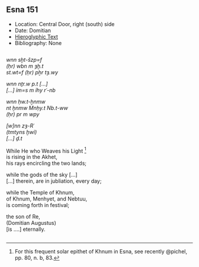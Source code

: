 ## Esna 151 {-}  
  
<style>  
  
  .col2 {  
    columns: 2 320px;         /* number of columns and width in pixels*/  
    -webkit-columns: 2 320px; /* chrome, safari */  
    -moz-columns: 2 320px;    /* firefox */  
    -webkit-column-break-inside: avoid;  
    -page-break-inside: avoid;  
    -break-inside: avoid;  
  }  
  
</style>  
  
- Location: Central Door, right (south) side  
- Date: Domitian  
- [Hieroglyphic Text](https://www.ifao.egnet.net/uploads/publications/enligne/Temples-Esna002.pdf#page=335){target="_blank"}  
- Bibliography: None  
  
  
<div class="col2">  
  
*wnn sḫt-šzp=f  *  
  *(ḥr) wbn m ȝḫ.t  *  
  *st.wt=f (ḥr) pẖr tȝ.wy  *  
    
*wnn nṯr.w p.t [...]  *  
*[...] ỉm=s m ỉhy rʿ-nb  *  
    
*wnn ḥw.t-ẖnmw*   
    *nt ẖnmw Mnḥy.t Nb.t-ww  *  
*(ḥr) pr m wpy  *  
    
*[w]nn zȝ-Rʿ  *  
*(tmtyns ḫwỉ)  *  
*[...] ḏ.t  *  
   
While He who Weaves his Light [^fn-151-1]  
  is rising in the Akhet,  
  his rays encircling the two lands;  
    
while the gods of the sky [...]  
[...] therein, are in jubliation, every day;  
  
while the Temple of Khnum,  
   of Khnum, Menhyet, and Nebtuu,  
    is coming forth in festival;  
      
the son of Re,  
(Domitian Augustus)  
[is ....] eternally.  
  
</div>  
  
[^fn-151-1]: For this frequent solar epithet of Khnum in Esna, see recently @pichel, pp. 80, n. b, 83.